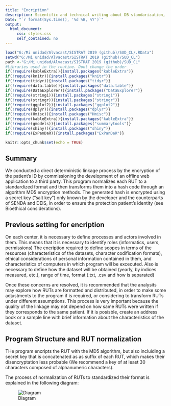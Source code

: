 ```yaml
---
title: "Encription"
description: Scientific and technical writing about DB standarization, native to the web
Date: "`r format(Sys.time(), '%d %B, %Y')`"
output: 
  html_document:
     css: styles.css
     self_contained: no
---
```




```r
load("G:/Mi unidad/Alvacast/SISTRAT 2019 (github)/SUD_CL/.RData")
setwd("G:/Mi unidad/Alvacast/SISTRAT 2019 (github)/SUD_CL")
path <-"G:/Mi unidad/Alvacast/SISTRAT 2019 (github)/SUD_CL"
#Libraries used in the routine. Dont change the order
if(!require(kableExtra)){install.packages("kableExtra")}
if(!require(knitr)){install.packages("knitr")}
if(!require(tidyr)){install.packages("tidyr")}
if(!require(data.table)){install.packages("data.table")}
if(!require(DataExplorer)){install.packages("DataExplorer")}
if(!require(stringi)){install.packages("stringi")}
if(!require(stringr)){install.packages("stringr")}
if(!require(ggplot2)){install.packages("ggplot2")}
if(!require(dplyr)){install.packages("dplyr")}
if(!require(Hmisc)){install.packages("Hmisc")}
if(!require(kableExtra)){install.packages("kableExtra")}
if(!require(gmodels)){install.packages("summarytools")}
if(!require(shiny)){install.packages("shiny")}
if(!require(ExPanDaR)){install.packages("ExPanDaR")}

knitr::opts_chunk$set(echo = TRUE)
```

## Summary

We conducted a direct deterministic linkage process by the encryption of the patient’s ID by commissioning the development of an offline web application to a third party. This program normalizes each RUT to a standardized format and then transforms them into a hash code through an algorithm MD5 encryption methods. The generated hash is encrypted using a secret key (“salt key") only known by the developer and the counterparts of SENDA and DEIS, in order to ensure the protection patient’s identity (see Bioethical considerations).

## Previous setting for encription

On each center, it is necessary to define processes and actors involved in them. This means that it is necessary to identify roles (informatics, users, permissions)
The encription required to define scopes in terms of the resources (characteristics of the datasets, character codification formats), ethical considerations of personal information contained in them, and characteristics of computers in which program will be excecuted. Also is necessary to define how the dataset will be obtained (yearly, by indices measured, etc.), range of time, format (.txt, .csv and how is separated)

Once these concerns are resolved, it is recommended that the analysits may explore how RUTs are formatted and distributed, in order to make some adjustments to the program if is required, or considering to transform RUTs under different assumptions. This process is very important because the quality of the linkage may not depend on how same RUTs were written if they corresponds to the same patient. If it is posisble, create an address book or a sample line with brief information about the characteristics of the dataset.

## Program Structure and RUT normalization

THe program encripts the RUT with the MD5 algorithm, but also incluiding a secret key that is concatenated as as suffix of each RUT, which makes their disencryptation less probable (We recommend a key of at least 30 characters composed of alphanumeric characters).

The process of normalization of RUTs to standardized their format is explained in the following diagram:

![Diagram](Figures/diagram.png)
